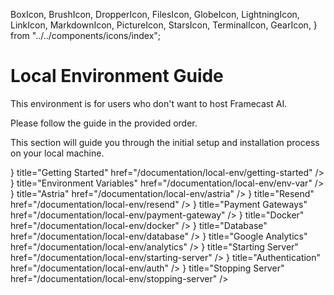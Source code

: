   BoxIcon,
  BrushIcon,
  DropperIcon,
  FilesIcon,
  GlobeIcon,
  LightningIcon,
  LinkIcon,
  MarkdownIcon,
  PictureIcon,
  StarsIcon,
  TerminalIcon,
  GearIcon,
} from "../../components/icons/index";

# Local Environment Guide

<Callout type="warning">
  This environment is for users who don't want to host Framecast AI.
</Callout>

<Callout type="default">Please follow the guide in the provided order.</Callout>

This section will guide you through the initial setup and installation process on your local machine.

<Cards>
  <Card
    icon={<FilesIcon />}
    title="Getting Started"
    href="/documentation/local-env/getting-started"
  />
  <Card
    icon={<MarkdownIcon />}
    title="Environment Variables"
    href="/documentation/local-env/env-var"
  />
  <Card
    icon={<StarsIcon />}
    title="Astria"
    href="/documentation/local-env/astria"
  />
  <Card
    icon={<LinkIcon />}
    title="Resend"
    href="/documentation/local-env/resend"
  />
  <Card
    icon={<TerminalIcon />}
    title="Payment Gateways"
    href="/documentation/local-env/payment-gateway"
  />
  <Card
    icon={<LightningIcon />}
    title="Docker"
    href="/documentation/local-env/docker"
  />
  <Card
    icon={<GlobeIcon />}
    title="Database"
    href="/documentation/local-env/database"
  />
  <Card
    icon={<GearIcon />}
    title="Google Analytics"
    href="/documentation/local-env/analytics"
  />
  <Card
    icon={<BrushIcon />}
    title="Starting Server"
    href="/documentation/local-env/starting-server"
  />
  <Card
    icon={<DropperIcon />}
    title="Authentication"
    href="/documentation/local-env/auth"
  />
  <Card
    icon={<BoxIcon />}
    title="Stopping Server"
    href="/documentation/local-env/stopping-server"
  />
</Cards>

